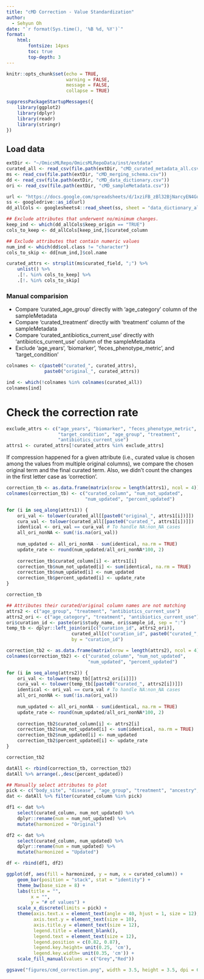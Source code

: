 ```yaml
---
title: "cMD Correction - Value Standardization"
author:
  - Sehyun Oh
date: "`r format(Sys.time(), '%B %d, %Y')`"
format:
    html:
        fontsize: 14pxs
        toc: true
        top-depth: 3
---
```


```r
knitr::opts_chunk$set(echo = TRUE, 
                      warning = FALSE,
                      message = FALSE,
                      collapse = TRUE)
```

```r
suppressPackageStartupMessages({
    library(ggplot2)
    library(dplyr)
    library(readr)
    library(stringr)
})
```

## Load data
```r
extDir <- "~/OmicsMLRepo/OmicsMLRepoData/inst/extdata"
curated_all <- read_csv(file.path(extDir, "cMD_curated_metadata_all.csv"))
ms <- read_csv(file.path(extDir, "cMD_merging_schema.csv"))
dd <- read_csv(file.path(extDir, "cMD_data_dictionary.csv"))
ori <- read_csv(file.path(extDir, "cMD_sampleMetadata.csv"))

url <- "https://docs.google.com/spreadsheets/d/1xziFB_zBl32BjNarcyEN4GupTYpPtq5aDz0GbRbWvtk/edit?usp=sharing"
ss <- googledrive::as_id(url)
dd_allCols <- googlesheets4::read_sheet(ss, sheet = "data_dictionary_allCols")
```

```r
## Exclude attributes that underwent no/minimum changes.
keep_ind <- which(dd_allCols$keep_origin == "TRUE")
cols_to_keep <- dd_allCols[keep_ind,]$curated_column 

## Exclude attributes that contain numeric values
num_ind <- which(dd$col.class != "character")
cols_to_skip <- dd[num_ind,]$col.name

curated_attrs <- strsplit(ms$curated_field, ";") %>% 
    unlist() %>%
    .[!. %in% cols_to_keep] %>%
    .[!. %in% cols_to_skip]
```


### Manual comparision 
- Compare 'curated_age_group' directly with 'age_category' column of the sampleMetadata     
- Compare 'curated_treatment' directly with 'treatment' column of the sampleMetadata     
- Compare 'curated_antibiotics_current_use' directly with 'antibiotics_current_use' column of the sampleMetadata      
- Exclude 'age_years', 'biomarker', 'feces_phenotype_metric', and 'target_condition'     

```r
colnames <- c(paste0("curated_", curated_attrs),
              paste0("original_", curated_attrs))

ind <- which(!colnames %in% colnames(curated_all))
colnames[ind]
```


# Check the correction rate
```r
exclude_attrs <- c("age_years", "biomarker", "feces_phenotype_metric", 
                   "target_condition", "age_group", "treatment", 
                   "antibiotics_current_use")
attrs1 <- curated_attrs[!curated_attrs %in% exclude_attrs]
```

If compression happened for a given attribute (i.e., curated value is chosen 
among the values from multiple original columns), we compare the chosen 
original term and the final curated term. Also, we didn't count the changes
in the first letter case as 'correction'. 

```r
correction_tb <- as.data.frame(matrix(nrow = length(attrs1), ncol = 4))
colnames(correction_tb) <- c("curated_column", "num_not_updated", 
                             "num_updated", "percent_updated")

for (i in seq_along(attrs1)) {
    ori_val <- tolower(curated_all[[paste0("original_", attrs1[i])]])
    cura_val <- tolower(curated_all[[paste0("curated_", attrs1[i])]])
    identical <- ori_val == cura_val # To handle NA:non_NA cases
    all_ori_nonNA <- sum(!is.na(ori_val))
    
    num_updated <- all_ori_nonNA - sum(identical, na.rm = TRUE)
    update_rate <- round(num_updated/all_ori_nonNA*100, 2)
    
    correction_tb$curated_column[i] <- attrs1[i]
    correction_tb$num_not_updated[i] <- sum(identical, na.rm = TRUE)
    correction_tb$num_updated[i] <- num_updated
    correction_tb$percent_updated[i] <- update_rate
}

correction_tb
```

```r
## Attributes their curated/original column names are not matching
attrs2 <- c("age_group", "treatment", "antibiotics_current_use")
attrs2_ori <- c("age_category", "treatment", "antibiotics_current_use")
ori$curation_id <- paste(ori$study_name, ori$sample_id, sep = ":")
temp_tb <- dplyr::left_join(ori[c("curation_id", attrs2_ori)],
                        curated_all[c("curation_id", paste0("curated_", attrs2))],
                        by = "curation_id")

correction_tb2 <- as.data.frame(matrix(nrow = length(attrs2), ncol = 4))
colnames(correction_tb2) <- c("curated_column", "num_not_updated", 
                              "num_updated", "percent_updated")

for (i in seq_along(attrs2)) {
    ori_val <- tolower(temp_tb[[attrs2_ori[i]]])
    cura_val <- tolower(temp_tb[[paste0("curated_", attrs2[i])]])
    identical <- ori_val == cura_val # To handle NA:non_NA cases
    all_ori_nonNA <- sum(!is.na(ori_val))
    
    num_updated <- all_ori_nonNA - sum(identical, na.rm = TRUE)
    update_rate <- round(num_updated/all_ori_nonNA*100, 2)
    
    correction_tb2$curated_column[i] <- attrs2[i]
    correction_tb2$num_not_updated[i] <- sum(identical, na.rm = TRUE)
    correction_tb2$num_updated[i] <- num_updated
    correction_tb2$percent_updated[i] <- update_rate
}

correction_tb2
```

```r
datAll <- rbind(correction_tb, correction_tb2)
datAll %>% arrange(.,desc(percent_updated))
```

```r
## Manually select attributes to plot
pick <- c("body_site", "disease", "age_group", "treatment", "ancestry", "fmt_role")
dat <- datAll %>% filter(curated_column %in% pick)

df1 <- dat %>%
    select(curated_column, num_not_updated) %>%
    dplyr::rename(num = num_not_updated) %>%
    mutate(harmonized = "Original")

df2 <- dat %>%
    select(curated_column, num_updated) %>%
    dplyr::rename(num = num_updated) %>%
    mutate(harmonized = "Updated")

df <- rbind(df1, df2)
```

```r
ggplot(df, aes(fill = harmonized, y = num, x = curated_column)) +
    geom_bar(position = "stack", stat = "identity") +
    theme_bw(base_size = 8) +
    labs(title = "", 
         x = "",
         y = "# of values") +
    scale_x_discrete(limits = pick) +
    theme(axis.text.x = element_text(angle = 40, hjust = 1, size = 12),
          axis.text.y = element_text(size = 10),
          axis.title.y = element_text(size = 12),
          legend.title = element_blank(),
          legend.text = element_text(size = 12),
          legend.position = c(0.82, 0.87),
          legend.key.height= unit(0.25, 'cm'),
          legend.key.width= unit(0.35, 'cm')) +
    scale_fill_manual(values = c("Grey","Red"))
```

```r
ggsave("figures/cmd_correction.png", width = 3.5, height = 3.5, dpi = 600)
```
